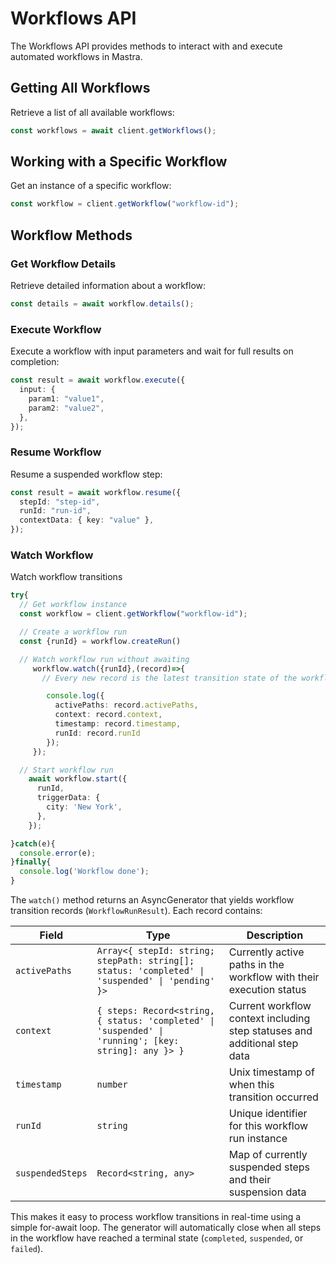 # Workflows API

The Workflows API provides methods to interact with and execute automated workflows in Mastra.

## Getting All Workflows

Retrieve a list of all available workflows:

```typescript
const workflows = await client.getWorkflows();
```

## Working with a Specific Workflow

Get an instance of a specific workflow:

```typescript
const workflow = client.getWorkflow("workflow-id");
```

## Workflow Methods

### Get Workflow Details

Retrieve detailed information about a workflow:

```typescript
const details = await workflow.details();
```

### Execute Workflow

Execute a workflow with input parameters and wait for full results on completion:

```typescript
const result = await workflow.execute({
  input: {
    param1: "value1",
    param2: "value2",
  },
});
```

### Resume Workflow

Resume a suspended workflow step:

```typescript
const result = await workflow.resume({
  stepId: "step-id",
  runId: "run-id",
  contextData: { key: "value" },
});
```

### Watch Workflow

Watch workflow transitions

```typescript
try{
  // Get workflow instance
  const workflow = client.getWorkflow("workflow-id");

  // Create a workflow run
  const {runId} = workflow.createRun()

  // Watch workflow run without awaiting
     workflow.watch({runId},(record)=>{
       // Every new record is the latest transition state of the workflow run

        console.log({
          activePaths: record.activePaths,
          context: record.context,
          timestamp: record.timestamp,
          runId: record.runId
        });
     });

  // Start workflow run
    await workflow.start({
      runId,
      triggerData: {
        city: 'New York',
      },
    });

}catch(e){
  console.error(e);
}finally{
  console.log('Workflow done');
} 


```
The `watch()` method returns an AsyncGenerator that yields workflow transition records (`WorkflowRunResult`). Each record contains:

| Field | Type | Description |
|-------|------|-------------|
| `activePaths` | `Array<{ stepId: string; stepPath: string[]; status: 'completed' \| 'suspended' \| 'pending' }>` | Currently active paths in the workflow with their execution status |
| `context` | `{ steps: Record<string, { status: 'completed' \| 'suspended' \| 'running'; [key: string]: any }> }` | Current workflow context including step statuses and additional step data |
| `timestamp` | `number` | Unix timestamp of when this transition occurred |
| `runId` | `string` | Unique identifier for this workflow run instance |
| `suspendedSteps` | `Record<string, any>` | Map of currently suspended steps and their suspension data |

This makes it easy to process workflow transitions in real-time using a simple for-await loop. The generator will automatically close when all steps in the workflow have reached a terminal state (`completed`, `suspended`, or `failed`).
